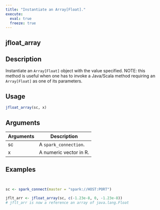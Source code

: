 ```yaml
---
title: "Instantiate an Array[Float]."
execute:
  eval: true
  freeze: true
---
```


## jfloat_array

## Description
Instantiate an `Array[Float]` object with the value specified. NOTE: this method is useful when one has to invoke a Java/Scala method requiring an `Array[Float]` as one of its parameters.


## Usage
```r
jfloat_array(sc, x)
```

## Arguments
|Arguments|Description|
|---|---|
| sc | A `spark_connection`. |
| x | A numeric vector in R. |








## Examples
```r


sc <- spark_connect(master = "spark://HOST:PORT")

jflt_arr <- jfloat_array(sc, c(-1.23e-8, 0, -1.23e-8))
# jflt_arr is now a reference an array of java.lang.Float



```
